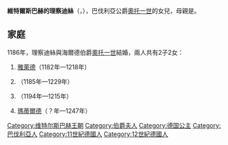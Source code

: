 {{Multiple issues|
{{Expand language|1=en|time=2021-03-11T05:42:19+00:00}}
{{Unreferenced|time=2021-03-11T05:42:19+00:00}}
}}
'''維特爾斯巴赫的理察迪絲'''（{{lang-de|Richardis von Wittelsbach}}，{{bd|1173年||1231年|12月7日}}），巴伐利亞公爵[[奧托一世_(維特爾斯巴赫)|奧托一世]]的女兒，母親是{{le|盧恩的阿格尼絲|Agnes of Loon}}。

== 家庭 ==
1186年，理察迪絲與海爾德伯爵[[奧托一世_(海爾德)|奧托一世]]結婚，兩人共有2子2女：
# [[海爾德的雅萊德|雅萊德]]（1182年—1218年）
# {{le|傑拉爾三世|Gerard III, Count of Guelders|傑拉爾}}（1185年—1229年）
# {{le|海爾德的奧托|Otto I (bishop of Utrecht)|奧托}}（1194年—1215年）
# [[海爾德的瑪蒂爾德|瑪蒂爾德]]（？年—1247年）

[[Category:维特尔斯巴赫王朝|Category:维特尔斯巴赫王朝]]
[[Category:伯爵夫人|Category:伯爵夫人]]
[[Category:德国公主|Category:德国公主]]
[[Category:巴伐利亞人|Category:巴伐利亞人]]
[[Category:11世紀德國人|Category:11世紀德國人]]
[[Category:12世紀德國人|Category:12世紀德國人]]